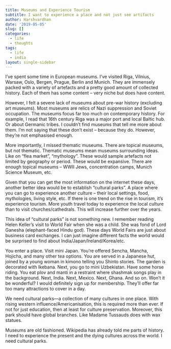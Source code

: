 ```yaml
---
title: Museums and Experience Tourism
subtitle: I want to experience a place and not just see artifacts
author: Harshvardhan
date: '2019-05-05'
slug: []
categories:
  - life
  - thoughts
tags:
  - life
  - india
layout: single-sidebar
---
```


I’ve spent some time in European museums. I’ve visited Riga, Vilnius, Warsaw, Oslo, Bergen, Prague, Berlin and Munich. They are immensely packed with a variety of artefacts and a pretty good amount of collected history. Each of them has some content – very niche but does have content.

However, I felt a severe lack of museums about pre-war history (excluding art museums). Most museums are relics of Nazi suppression and Soviet occupation. The museums focus far too much on contemporary history. For example, I read that 16th century Riga was a major port and local Baltic hub. Or about Germanic tribes. I couldn’t find museums that tell me more about them. I’m not saying that these don’t exist – because they do. However, they’re not emphasised enough.

More importantly, I missed thematic museums. There are topical museums, but not thematic. Thematic museums mean museums surrounding ideas. Like on “flea market”, “mythology”. These would sample artefacts not limited by geography or period. These would be expansive. There are enough topical museums – WWII Jews, concentration camps, Munich Science Museum, etc.

Given that you can get the most information on the internet these days, another better idea would be to establish “cultural parks”. A place where you can go to experience another culture – their local settings, food, mythologies, living style, etc. If there is one trend on the rise in tourism, it’s experience tourism. More youth travel today to experience the local culture than to visit churches/cathedrals. This will increase further over the years.

This idea of “cultural parks” is not something new. I remember reading Helen Keller’s visit to World Fair when she was a child. She was fond of Lord Ganesha (elephant-faced Hindu god). These days World Fairs are just about business card exchanges. I can just imagine different facts the world would be surprised to find about India/Japan/Ireland/Korea/etc.

You enter a place. Visit mini Japan. You’re offered Sencha, Mancha, Hojicha, and many other tea options. You are served in a Japanese hut, joined by a young woman in kimono telling you Shinto stories. The garden is decorated with Ikebana. Next, you go to mini Uzbekistan. Have some horse riding. You eat plov and manti in a restraint where shashmak songs play in the background. Next, India. Next, Mexico. Next, Ghana. And so on. Won’t it be wonderful? I would definitely sign up for membership. They’ll offer far too many attractions to cover in a day.

We need cultural parks—a collection of many cultures in one place. With rising western influence/Americanisation, this is required more than ever. If not for just education, then at least for culture preservation. Moreover, this park should have global branches. Like Madame Tussauds does with wax statues.

Museums are old fashioned. Wikipedia has already told me parts of history. I need to experience the present and the dying cultures across the world. I need cultural parks.
